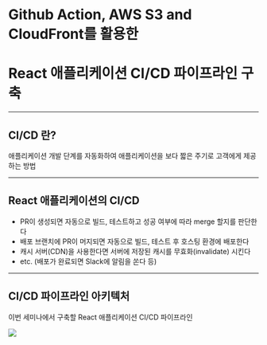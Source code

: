 <!-- section-title: Github Action, AWS S3 and CloudFront를 활용한 React 애플리케이션 CI/CD 파이프라인 구축 -->

# Github Action, AWS S3 and CloudFront를 활용한

# React 애플리케이션 CI/CD 파이프라인 구축

---

## CI/CD 란?

애플리케이션 개발 단계를 자동화하여 애플리케이션을 보다 짧은 주기로 고객에게 제공하는 방법

---

## React 애플리케이션의 CI/CD

- PR이 생성되면 자동으로 빌드, 테스트하고 성공 여부에 따라 merge 할지를 판단한다
- 배포 브랜치에 PR이 머지되면 자동으로 빌드, 테스트 후 호스팅 환경에 배포한다
- 캐시 서버(CDN)을 사용한다면 서버에 저장된 캐시를 무효화(invalidate) 시킨다
- etc. (배포가 완료되면 Slack에 알림을 쏜다 등)

---

## CI/CD 파이프라인 아키텍처

이번 세미나에서 구축할 React 애플리케이션 CI/CD 파이프라인

<img src="/public/images/slides/workflow.png" />
